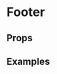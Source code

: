 
<Meta title="Pattern Library|Structure/Footer" component={Footer} />

# Footer
 
 
## Props 

<Props of={Footer} />

## Examples

<Preview>
    <Story name="Footer">
        <Footer
            menus={data}
            copyrightText="©2020 British Film Institute. All rights reserved. Registered charity 287780"
        />
    </Story>
</Preview>
